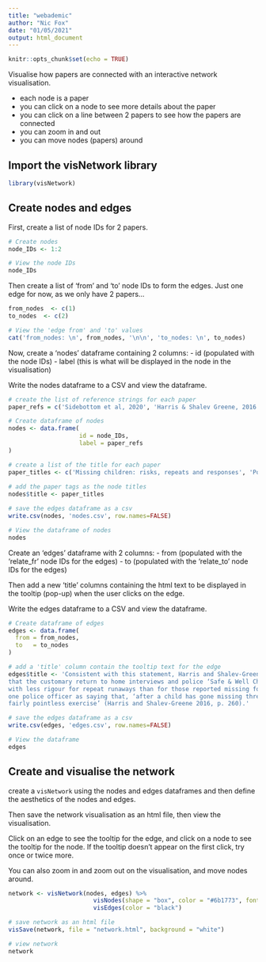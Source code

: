 ```yaml
---
title: "webademic"
author: "Nic Fox"
date: "01/05/2021"
output: html_document
---
```


```r
knitr::opts_chunk$set(echo = TRUE)
```

Visualise how papers are connected with an interactive network visualisation.

- each node is a paper
- you can click on a node to see more details about the paper
- you can click on a line between 2 papers to see how the papers are connected
- you can zoom in and out
- you can move nodes (papers) around

## Import the visNetwork library
```r
library(visNetwork)
```

## Create nodes and edges
First, create a list of node IDs for 2 papers.
```r
# Create nodes
node_IDs <- 1:2

# View the node IDs
node_IDs
```

Then create a list of 'from' and 'to' node IDs to form the edges. Just one edge for now, as we only have 2 papers...
```r
from_nodes  <- c(1)
to_nodes  <- c(2)

# View the 'edge from' and 'to' values
cat('from_nodes: \n', from_nodes, '\n\n', 'to_nodes: \n', to_nodes)
```

Now, create a 'nodes' dataframe containing 2 columns:
- id (populated with the node IDs)
- label (this is what will be displayed in the node in the visualisation)

Write the nodes dataframe to a CSV and view the dataframe.
```r
# create the list of reference strings for each paper
paper_refs = c('Sidebottom et al, 2020', 'Harris & Shalev Greene, 2016')

# Create dataframe of nodes
nodes <- data.frame(
                    id = node_IDs,
                    label = paper_refs
)

# create a list of the title for each paper
paper_titles <- c('Missing children: risks, repeats and responses', 'Police attitudes in England to return interviews, in repeat missing person cases')
  
# add the paper tags as the node titles
nodes$title <- paper_titles

# save the edges dataframe as a csv
write.csv(nodes, 'nodes.csv', row.names=FALSE)

# View the dataframe of nodes
nodes
```

Create an 'edges' dataframe with 2 columns:
- from (populated with the 'relate_fr' node IDs for the edges)
- to (populated with the 'relate_to' node IDs for the edges)

Then add a new 'title' columns containing the html text to be displayed in the tooltip (pop-up) when the user clicks on the edge.

Write the edges dataframe to a CSV and view the dataframe.
```r
# Create dataframe of edges
edges <- data.frame(
  from = from_nodes,
  to   = to_nodes
)

# add a 'title' column contain the tooltip text for the edge
edges$title <- 'Consistent with this statement, Harris and Shalev-Greene (2016) concluded
that the customary return to home interviews and police ‘Safe & Well Check’2 are carried out
with less rigour for repeat runaways than for those reported missing for the first time. They quoted
one police officer as saying that, ‘after a child has gone missing three times, a return interview is a
fairly pointless exercise’ (Harris and Shalev-Greene 2016, p. 260).'

# save the edges dataframe as a csv
write.csv(edges, 'edges.csv', row.names=FALSE)

# View the dataframe
edges
```

## Create and visualise the network
create a `visNetwork` using the nodes and edges dataframes and then define the aesthetics of the nodes and edges.

Then save the network visualisation as an html file, then view the visualisation.

Click on an edge to see the tooltip for the edge, and click on a node to see the tooltip for the node. If the tooltip doesn't appear on the first click, try once or twice more.

You can also zoom in and zoom out on the visualisation, and move nodes around.
```r
network <- visNetwork(nodes, edges) %>% 
                        visNodes(shape = "box", color = "#6b1773", font = c(color="white")) %>% 
                        visEdges(color = "black")

# save network as an html file
visSave(network, file = "network.html", background = "white")

# view network
network
```